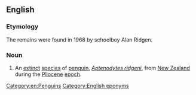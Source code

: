 ==English==
{{rfi|en}}
{{wikipedia|Ridgen's Penguin}}
{{wikispecies|Aptenodytes ridgeni}}

===Etymology===
The remains were found in 1968 by schoolboy Alan Ridgen.

===Noun===
{{en-noun|head=[[Ridgen]][['s]] [[penguin]]}}

# An [[extinct]] [[species]] of [[penguin]], ''[[Aptenodytes ridgeni]]'', from [[New Zealand]] during the [[Pliocene]] [[epoch]].

[[Category:en:Penguins]]
[[Category:English eponyms]]